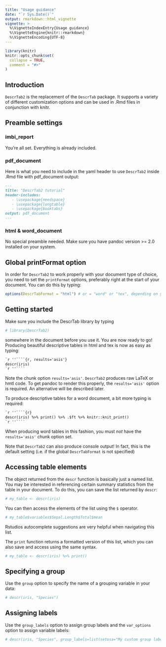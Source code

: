 ```yaml
---
title: "Usage guidance"
date: "`r Sys.Date()`"
output: rmarkdown::html_vignette
vignette: >
  %\VignetteIndexEntry{Usage guidance}
  %\VignetteEngine{knitr::rmarkdown}
  %\VignetteEncoding{UTF-8}
---
```


```r
library(knitr)
knitr::opts_chunk$set(
  collapse = TRUE,
  comment = "#>"
)
```

## Introduction

`DescrTab2` is the replacement of the `DescrTab` package.
It supports a variety of different customization options and can be used
in .Rmd files in conjunction with knitr.

## Preamble settings

### imbi_report
You're all set. Everything is already included.

### pdf_document
Here is what you need to include in the yaml header to use `DescrTab2` inside .Rmd file with pdf_document output:

````markdown
---
title: "DescrTab2 tutorial"
header-includes:
   - \usepackage{needspace}
   - \usepackage{longtable}
   - \usepackage{booktabs}
output: pdf_document
---
````

### html & word_document
No special preamble needed. Make sure you have pandoc version >= 2.0 installed on your system.

## Global printFormat option
In order for `DescrTab2` to work properly with your document type of choice, you need to set the `printFormat` options, preferably right at the start of your document. You can do this by typing:

```r
options(DescrTabFormat = "html") # or = "word" or "tex", depending on your document type

```


## Getting started

Make sure you include the DescrTab library by typing 


```r
# library(DescrTab2)
```


somewhere in the document before you use it. You are now ready to go! Producing beautiful descriptive tables in html and tex is now as easy as typing:

````markdown
`r ''````{r, results='asis'}
descr(iris)
`r ''````
````

Note the chunk option `results='asis'`. `DescrTab2` produces raw LaTeX or hmtl code. To get pandoc to render this properly, the `results='asis'` option is required. An alternative will be described later.


To produce descriptive tables for a word document, a bit more typing is required:

````markdown
`r ''````{r}
descr(iris) %>% print() %>% .$ft %>% knitr::knit_print()
`r ''````
````

When producing word tables in this fashion, you must *not* have the `results='asis'` chunk option set.

Note that `DescrTab2` can also produce console output! In fact, this is the default setting (i.e. if the global `DescrTabFormat` is not specified)


## Accessing table elements

The object returned from the `descr` function is basically just a named list. You may be interested in referencing certain summary statistics from the table in your document. To do this, you can save the list returned by `descr`:

```r
# my_table <- descr(iris)
```

You can then access the elements of the list using the `$` operator.

```r
# my_table$variables$Sepal.Length$Total$mean
```

Rstudios autocomplete suggestions are very helpful when navigating this list.

The `print` function returns a formatted version of this list, which you can also save and access using the same syntax.

```r
# my_table <- descr(iris) %>% print()
```


## Specifying a group
Use the `group` option to specify the name of a grouping variable in your data:

```r
# descr(iris, "Species")
```

## Assigning labels
Use the `group_labels` option to assign group labels and the `var_options` option to assign variable labels:

```r
# descr(iris, "Species", group_labels=list(setosa="My custom group label"), var_options = list(Sepal.Length = list(label="My custom variable label")))
```



